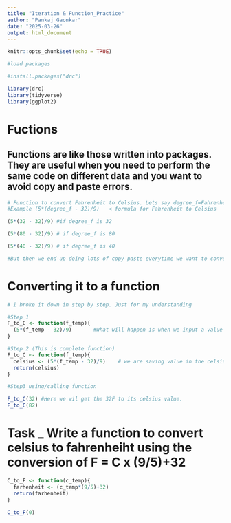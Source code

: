 ```yaml
---
title: "Iteration & Function_Practice"
author: "Pankaj Gaonkar"
date: "2025-03-26"
output: html_document
---
```


```r
knitr::opts_chunk$set(echo = TRUE)
```

```r
#load packages

#install.packages("drc")

library(drc)
library(tidyverse)
library(ggplot2)


```

# Fuctions
## Functions are like those written into packages. They are useful when you need to perform the same code on different data and you want to avoid copy and paste errors.

```r
# Function to convert Fahrenheit to Celsius. Lets say degree_f=Fahrenheit
#Example (5*(degree_f - 32)/9)   < formula for Fahrenheit to Celsius

(5*(32 - 32)/9) #if degree_f is 32

(5*(80 - 32)/9) # if degree_f is 80

(5*(40 - 32)/9) # if degree_f is 40

#But then we end up doing lots of copy paste everytime we want to convert the temperature, prone to errors. So to avoid this we can use the "Functions".

```

# Converting it to a function
```r
# I broke it down in step by step. Just for my understanding

#Step 1
F_to_C <- function(f_temp){      
  (5*(f_temp - 32)/9)       #What will happen is when we input a value for f_temp for "F_to_C" we will get the answer to formula in function.
}

#Step 2 (This is complete function)
F_to_C <- function(f_temp){      
  celsius <- (5*(f_temp - 32)/9)    # we are saving value in the celsius
  return(celsius)
}

#Step3_using/calling function

F_to_C(32) #Here we wil get the 32F to its celsius value.
F_to_C(82)


```

# Task _ Write a function to convert celsius to fahrenheiht using the conversion of F = C x (9/5)+32
```r

C_to_F <- function(c_temp){
  farhenheit <- (c_temp*(9/5)+32)
  return(farhenheit)
}

C_to_F(0)

```


```r
```

